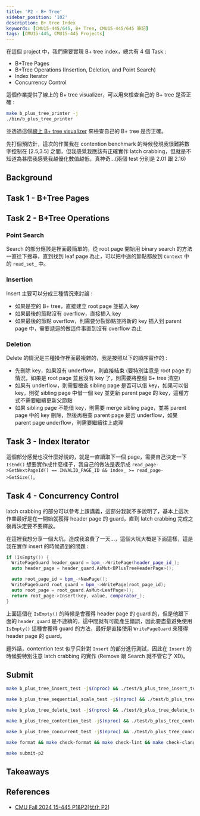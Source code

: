 ```yaml
---
title: 'P2 - B+ Tree'
sidebar_position: '102'
description: B+ tree Index
keywords: [CMU15-445/645, B+ Tree, CMU15-445/645 筆記]
tags: [CMU15-445, CMU15-445 Projects]
---
```


<head>
  <title>CMU 15-445 2024Fall P2 B+ Tree</title>
</head>

在這個 project 中，我們需要實現 B+ tree index，總共有 4 個 Task :

- B+Tree Pages
- B+Tree Operations (Insertion, Deletion, and Point Search)
- Index Iterator
- Concurrency Control

這個作業提供了線上的 B+ tree visualizer，可以用來檢查自己的 B+ tree 是否正確 :

```bash
make b_plus_tree_printer -j
./bin/b_plus_tree_printer
```

並透過這個[線上 B+ tree visualizer](http://dreampuf.github.io/GraphvizOnline/) 來檢查自己的 B+ tree 是否正確。

先打個預防針，這次的作業我在 contention benchmark 的時候發現我很難將數字控制在 [2.5,3.5] 之間，但我感覺我應該有正確實作 latch crabbing，但就是不知道為甚麼我感覺我越優化數值越低，真神奇...(兩個 test 分別是 2.01 跟 2.16)

## Background

## Task 1 - B+Tree Pages

## Task 2 - B+Tree Operations

### Point Search

Search 的部分應該是裡面最簡單的，從 root page 開始用 binary search 的方法一直往下搜尋，直到找到 leaf page 為止，可以把中途的節點都放到 `Context` 中的 `read_set_` 中。

### Insertion

Insert 主要可以分成三種情況來討論 :

- 如果是空的 B+ tree，直接建立 root page 並插入 key
- 如果最後的節點沒有 overflow，直接插入 key
- 如果最後的節點 overflow，則需要分裂節點並將新的 key 插入到 parent page 中，需要遞迴的做這件事直到沒有 overflow 為止

### Deletion

Delete 的情況是三種操作裡面最複雜的，我是按照以下的順序實作的 :

- 先刪除 key，如果沒有 underflow，則直接結束 (要特別注意是 root page 的情況，如果是 root page 並且沒有 key 了，則需要將整個 B+ tree 清空)
- 如果有 underflow，則需要檢查 sibling page 是否可以借 key，如果可以借 key，則從 sibling page 中借一個 key 並更新 parent page 的 key，這種方式不需要繼續更新父節點
- 如果 sibling page 不能借 key，則需要 merge sibling page，並將 parent page 中的 key 刪除，然後再檢查 parent page 是否 underflow，如果 parent page underflow，則需要繼續往上處理

## Task 3 - Index Iterator

這個部分感覺也沒什麼好說的，就是一直讀取下一個 page，需要自己決定一下 `IsEnd()` 想要實作成什麼樣子，我自己的做法是表示成 `read_page->GetNextPageId() == INVALID_PAGE_ID && index_ >= read_page->GetSize()`。

## Task 4 - Concurrency Control

latch crabbing 的部分可以參考上課講義，這部分我就不多說明了，基本上這次作業最好是在一開始就獲得 header page 的 guard，直到 latch crabbing 完成之後再決定要不要釋放。

在這裡我想分享一個大坑，造成我浪費了一天...，這個大坑大概是下面這樣，這是我在實作 insert 的時候遇到的問題 :

```cpp
if (IsEmpty()) {
  WritePageGuard header_guard = bpm_->WritePage(header_page_id_);
  auto header_page = header_guard.AsMut<BPlusTreeHeaderPage>();

  auto root_page_id = bpm_->NewPage();
  WritePageGuard root_guard = bpm_->WritePage(root_page_id);
  auto root_page = root_guard.AsMut<LeafPage>();
  return root_page->Insert(key, value, comparator_);
}
```

上面這個在 `IsEmpty()` 的時候是會獲得 header page 的 guard 的，但是他跟下面的 `header_guard` 是不連續的，這中間就有可能產生錯誤，因此要盡量避免使用 `IsEmpty()` 這種會獲得 guard 的方法，最好是直接使用 `WritePageGuard` 來獲得 header page 的 guard。

題外話，contention test 似乎只針對 `Insert` 的部分進行測試，因此在 `Insert` 的時候要特別注意 latch crabbing 的實作 (Remove 跟 Search 就不管它了 XD)。

## Submit

```bash
make b_plus_tree_insert_test -j$(nproc) && ./test/b_plus_tree_insert_test

make b_plus_tree_sequential_scale_test -j$(nproc) && ./test/b_plus_tree_sequential_scale_test

make b_plus_tree_delete_test -j$(nproc) && ./test/b_plus_tree_delete_test

make b_plus_tree_contention_test -j$(nproc) && ./test/b_plus_tree_contention_test

make b_plus_tree_concurrent_test -j$(nproc) && ./test/b_plus_tree_concurrent_test
```

```bash
make format && make check-format && make check-lint && make check-clang-tidy-p2
```

```bash
make submit-p2
```

## Takeaways

## References

- [CMU Fall 2024 15-445 P1&P2[优化 P2]](https://zhuanlan.zhihu.com/p/828933572)
